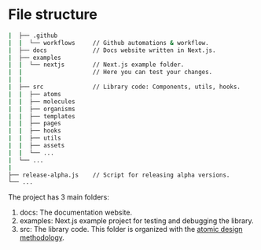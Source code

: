 # File structure

```bash title="Project root folder"
|  ├── .github
|  |  └── workflows     // Github automations & workflow.
|  ├── docs             // Docs website written in Next.js.
|  ├── examples
|  |  └── nextjs        // Next.js example folder.
|  |                    // Here you can test your changes.
|  |
|  ├── src              // Library code: Components, utils, hooks.
|  |  ├── atoms
|  |  ├── molecules
|  |  ├── organisms
|  |  ├── templates
|  |  ├── pages
|  |  ├── hooks
|  |  ├── utils
|  |  ├── assets
|  |  └── ...
|  └── ...
|
├── release-alpha.js    // Script for releasing alpha versions.
└── ...
```

The project has 3 main folders:

1. docs: The documentation website.
2. examples: Next.js example project for testing and debugging the library.
3. src: The library code. This folder is organized with the [atomic design methodology](https://atomicdesign.bradfrost.com/).
